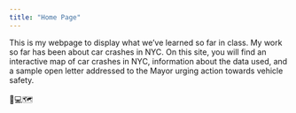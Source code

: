 ---
title: "Home Page"
---

This is my webpage to display what we've learned so far in class. My work so far has been about car crashes in NYC. On this site, you will find an interactive map of car crashes in NYC, information about the data used, and a sample open letter addressed to the Mayor urging action towards vehicle safety.\
\
🚗💻🗺️

